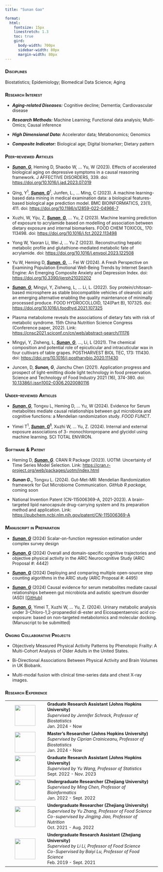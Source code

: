 ```yaml
---
title: "Sunan Gao"

format: 
  html:
    fontsize: 15px
    linestretch: 1.3
    toc: true
    gird:
      body-width: 700px
      sidebar-width: 80px
      margin-width: 80px
---
```


### [**Disciplines**]{.smallcaps}

Biostatistics; Epidemiology; Biomedical Data Science; Aging

### [**Research Interest**]{.smallcaps}

-   ***Aging-related Diseases:*** Cognitive decline; Dementia; Cardiovascular disease

-   ***Research Methods:*** Machine Learning; Functional data analysis; Multi-Omics; Causal inference

-   ***High Dimensional Data:*** Accelerator data; Metabonomics; Genomics

-   ***Composite Indicator:*** Biological age; Digital biomarker; Dietary pattern

### [**Peer-reviewed Articles**]{.smallcaps}

-   [***Sunan, G***]{.underline}, Heming D, Shaobo W, ... Yu, W (2023). Effects of accelerated biological aging on depressive symptoms in a causal reasoning framework. J AFFECTIVE DISORDERS, 339. doi: <https://doi.org/10.1016/j.jad.2023.07.019>

-   Qing, Y^1^, [***Sunan, G***]{.underline}^1^, Junfen, L., ... Ming, C (2023). A machine learning-based data mining in medical examination data: a biological features-based biological age prediction model. BMC BIOINFORMATICS, 23(1), 411. doi: <https://doi.org/10.1186/s12859-022-04966-7>

-   Xuzhi, W, Yiju, Z, [***Sunan, G***]{.underline}, ... Yu, Z (2023). Machine learning prediction of exposure to acrylamide based on modelling of association between dietary exposure and internal biomarkers. FOOD CHEM TOXICOL, 170: 113498. doi: <https://doi.org/10.1016/j.fct.2022.113498>

-   Yong W, Yaoran Li, Wei J, ... Yu Z (2023). Reconstructing hepatic metabolic profile and glutathione-mediated metabolic fate of acrylamide. doi: <https://doi.org/10.1016/j.envpol.2023.122508>

-   Yu W, Heming D, [***Sunan, G,***]{.underline} ... Fei W (2024). A Fresh Perspective on Examining Population Emotional Well-Being Trends by Internet Search Engine: An Emerging Composite Anxiety and Depression Index. doi: <https://doi.org/10.3390/ijerph21020202>

-   [***Sunan, G***]{.underline}, Mingyi, Y, Zisheng, L, ... Li, L. (2022). Soy protein/chitosan-based microsphere as stable biocompatible vehicles of oleanolic acid: an emerging alternative enabling the quality maintenance of minimally processed produce. FOOD HYDROCOLLOID, 124(Part B), 107325. doi: <https://doi.org/10.1016/j.foodhyd.2021.107325>

-   Plasma metabolome reveals the associations of dietary fats with risk of metabolic syndrome. 15th China Nutrition Science Congress (Conference paper, 2022). Link: <https://cnsc2021.sciconf.cn/cn/web/abstract-search/11176>

-   Mingyi, Y, Zisheng, L, [***Sunan, G***]{.underline}, ..., Li, L (2021). The chemical composition and potential role of epicuticular and intracuticular wax in four cultivars of table grapes. POSTHARVEST BIOL TEC, 173: 111430. doi: <https://doi.org/10.1016/j.postharvbio.2020.111430>

-   Juncen, D, ***Sunan, G***, Jianchu Chen (2021). Application progress and prospect of light-emitting diode light technology in food preservation. Science and Technology of Food Industry 2021 (16), 374-380. doi: [10.13386/j.issn1002-0306.2020080116](http://dx.doi.org/10.13386/j.issn1002-0306.2020080116)

### [**Under-reviewed Articles**]{.smallcaps}

-   [***Sunan, G***]{.underline}, Tongxu L, Heming D, ... Yu, W (2024). Evidence for Serum metabolites mediate causal relationships between gut microbiota and cognitive functions: a Mendelian randomization study. *FOOD FUNCT*.

-   Yimei T^1^, [***Sunan, G***]{.underline}^**1**^, Xuzhi W, ... Yu, Z. (2024). Internal and external exposure associations of 3- monochloropropane and glycidol using machine learning. SCI TOTAL ENVIRON.

### [**Software & Patent**]{.smallcaps}

-   Heming D, [***Sunan, G***]{.underline}. CRAN R Package (2023). UOTM: Uncertainty of Time Series Model Selection. Link: <https://cran.r-project.org/web/packages/uotm/index.html>

-   ***Sunan G.*****,** Tongxu L. (2024). Gut-Met-MR: Mendelian Randomization framework for Gut Microbiome Communication. *GitHub R package,* coming soon

-   National Invention Patent (CN-115006369-A, 2021-2023). A brain-targeted lipid nanocapsule drug-carrying system and its preparation method and application. Link: <https://pubchem.ncbi.nlm.nih.gov/patent/CN-115006369-A>

### [**Manuscript in Preparation**]{.smallcaps} 

-   [***Sunan, G***]{.underline} (2024) Scalar-on-function regression estimation under complex survey design

-   [***Sunan, G***]{.underline} (2024) Overall and domain-specific cognitive trajectories and objective physical activity in the ARIC Neurocognitive Study (ARIC Proposal #: 4442)

-   [***Sunan, G***]{.underline} (2024) Deploying and comparing multiple open-source step counting algorithms in the ARIC study (ARIC Proposal #: 4495)

-   [***Sunan, G***]{.underline} (2024) Causal evidence for serum metabolites mediate causal relationships between gut microbiota and autistic spectrum disorder (ASD) [\[GitHub\]](https://github.com/SNGao/Gut-Met-MR)

-   [***Sunan, G***]{.underline}, Yimei T, Xuzhi W, ... Yu, Z. (2024). Urinary metabolic analysis under 3-Chloro-1,2-propanediol di-ester and Eicosapentaenoic acid co-exposure: based on non-targeted metabolomics and molecular docking. (Manuscript to be submitted)

### [**Onging Collaborative Projects**]{.smallcaps}

-   Objectively Measured Physical Activity Patterns by Phenotopic Frailty: A Multi-Cohort Analysis of Older Adults in the United States.

-   Bi-Directional Associations Between Physical Activity and Brain Volumes in UK Biobank.

-   Multi-modal fusion with clinical time-series data and chest X-ray images.

### [**Research Experience**]{.smallcaps}

+:------------------------------------:+--------------------------------------------------------------------------------------------------------------+
| ![](images/JHU_logo.png){width="68"} | <span style="font-size: 14px; line-height: 1.3"> **Graduate Research Assistant (Johns Hopkins University)**\ |
|                                      | *Supervised by Jennifer Schrack, Professor of Biostatistics\                                                 |
|                                      | *Jan. 2024 - Now                                                                                             |
+--------------------------------------+--------------------------------------------------------------------------------------------------------------+
| ![](images/JHU_logo.png){width="68"} | <span style="font-size: 14px; line-height: 1.3"> **Master’s Researcher (Johns Hopkins University)**\         |
|                                      | *Supervised by Ciprian Crainiceanu, Professor of Biostatistics\                                              |
|                                      | *Jan. 2024 - Now                                                                                             |
+--------------------------------------+--------------------------------------------------------------------------------------------------------------+
| ![](images/RUC_logo.png){width="68"} | <span style="font-size: 14px; line-height: 1.3"> **Graduate Research Assistant (Johns Hopkins University)**\ |
|                                      | *Supervised by Yu Wang, Professor of Statistics\                                                             |
|                                      | *Sept. 2022 - Nov. 2023                                                                                      |
+--------------------------------------+--------------------------------------------------------------------------------------------------------------+
| ![](images/ZJU_logo.png){width="68"} | <span style="font-size: 14px; line-height: 1.3"> **Undergraduate Researcher (Zhejiang University)**\         |
|                                      | *Supervised by Ming Chen, Professor of Bioinformatics\                                                       |
|                                      | *Jan. 2022 - Sept. 2022                                                                                      |
+--------------------------------------+--------------------------------------------------------------------------------------------------------------+
| ![](images/ZJU_logo.png){width="68"} | <span style="font-size: 14px; line-height: 1.3"> **Undergraduate Researcher (Zhejiang University)**\         |
|                                      | *Supervised by Yu Zhang, Professor of Food Science\                                                          |
|                                      | Co-supervised by Jingjing Jiao, Professor of Nutrition*\                                                     |
|                                      | Oct. 2021 - Aug. 2022                                                                                        |
+--------------------------------------+--------------------------------------------------------------------------------------------------------------+
| ![](images/ZJU_logo.png){width="68"} | <span style="font-size: 14px; line-height: 1.3"> **Undergraduate Research Assistant (Zhejiang University)**\ |
|                                      | *Supervised by Li Li, Professor of Food Science\                                                             |
|                                      | Co-Supervised by Baiyi Lu, Professor of Food Science*\                                                       |
|                                      | Feb. 2019 - Sept. 2021                                                                                       |
+--------------------------------------+--------------------------------------------------------------------------------------------------------------+
